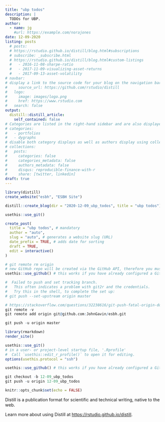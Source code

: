 ```yaml
---
title: "ubp todos"
description: |
  TODOs for UBP.
author:
  - name: jg
    #url: https://example.com/norajones
date: 12-09-2020
listing: posts
  # posts: 
  # https://rstudio.github.io/distill/blog.html#subscriptions
  # subscribe: _subscribe.html
  # https://rstudio.github.io/distill/blog.html#custom-listings
  #   - 2016-11-08-sharpe-ratio
  #   - 2017-11-09-visualizing-asset-returns 
  #   - 2017-09-13-asset-volatility 
# navbar:
# display a link to the source code for your blog on the navigation bar, 
#     source_url: https://github.com/rstudio/distill
#   logo:
#     image: images/logo.png
#     href: https://www.rstudio.com
#   search: false
output:
  distill::distill_article:
    self_contained: false
# Categories are listed in the right-hand sidebar and are also displayed as metadata for each post.
# categories:
#   - portfolios
#   - dygraphs
# disable both category displays as well as authors display using collection properties defined in _site.yml.
# collections:
#   posts:
#     categories: false
#     categories_metadata: false
#     authors_metadata: false
#     disqus: reproducible-finance-with-r
#     share: [twitter, linkedin]
draft: true
---
```

```r
library(distill)
create_website("esbh", "ESBH Site")

distill::create_blog(dir = "2020-12-09_ubp_todos", title = "ubp todos")

usethis::use_git() 

create_post(
  title = "ubp todos", # mandatory
  author = "auto",
  slug = "auto", # generates a website slug (URL)
  date_prefix = TRUE, # adds date for sorting
  draft = TRUE, 
  edit = interactive()
)

# git remote rm origin
# new GitHub repo will be created via the GitHub API, therefore you must make a GitHub personal access token (PAT) available. You can either provide this directly via the auth_token argument or store it for retrieval with github_token().
usethis::use_github() # this works if you have already configured a GitHub Personal Access Token

#  Failed to push and set tracking branch.
#   This often indicates a problem with git2r and the credentials.
#   Try this in the shell, to complete the set up:
# git push --set-upstream origin master

# https://stackoverflow.com/questions/32238616/git-push-fatal-origin-does-not-appear-to-be-a-git-repository-fatal-could-n
git remote -v
git remote add origin git@github.com:JohnGavin/esbh.git

git push -u origin master

library(rmarkdown)
render_site()

usethis::use_git() 
# in a user- or project-level startup file, '.Rprofile'
#  Call `usethis::edit_r_profile()` to open it for editing.
options(usethis.protocol = "ssh")

usethis::use_github() # this works if you have already configured a GitHub Personal Access Token

git checkout -b 12-09_ubp_todos
git push -u origin 12-09_ubp_todos


```



```r
knitr::opts_chunk$set(echo = FALSE)
```

Distill is a publication format for scientific and technical writing, native to the web.

Learn more about using Distill at <https://rstudio.github.io/distill>.


